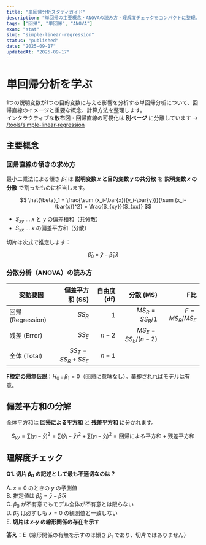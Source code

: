 ```yaml
---
title: "単回帰分析スタディガイド"
description: "単回帰の主要概念・ANOVAの読み方・理解度チェックをコンパクトに整理。"
tags: ["回帰", "単回帰", "ANOVA"]
exam: "stat"
slug: "simple-linear-regression"
status: "published"
date: "2025-09-17"
updatedAt: "2025-09-17"
---
```


# 単回帰分析を学ぶ

1つの説明変数が1つの目的変数に与える影響を分析する単回帰分析について、回帰直線のイメージと重要な概念、計算方法を整理します。  
インタラクティブな散布図・回帰直線の可視化は **別ページ** に分離しています → [/tools/simple-linear-regression](/tools/simple-linear-regression)

## 主要概念

### 回帰直線の傾きの求め方

最小二乗法による傾き $\hat{\beta}_1$ は **説明変数 $x$ と目的変数 $y$ の共分散** を **説明変数 $x$ の分散** で割ったものに相当します。

$$
\hat{\beta}_1
= \frac{\sum (x_i-\bar{x})(y_i-\bar{y})}{\sum (x_i-\bar{x})^2}
= \frac{S_{xy}}{S_{xx}}
$$

- $S_{xy}$ … $x$ と $y$ の偏差積和（共分散）  
- $S_{xx}$ … $x$ の偏差平方和（分散）

切片は次式で推定します：

$$
\hat{\beta}_0 \;=\; \bar{y} \;-\; \hat{\beta}_1\,\bar{x}
$$

### 分散分析（ANOVA）の読み方

| 変動要因 | 偏差平方和 (SS) | 自由度 (df) | 分散 (MS)             | F比                     |
|---|---:|---:|---:|---:|
| 回帰 (Regression) | $SS_R$ | $1$   | $MS_R = SS_R / 1$     | $F = MS_R / MS_E$       |
| 残差 (Error)      | $SS_E$ | $n-2$ | $MS_E = SS_E/(n-2)$   |                         |
| 全体 (Total)      | $SS_T = SS_R + SS_E$ | $n-1$ |                         |                         |

**F検定の帰無仮説**：$H_0:\beta_1=0$（回帰に意味なし）。棄却されればモデルは有意。

## 偏差平方和の分解

全体平方和は **回帰による平方和** と **残差平方和** に分かれます。

$$
S_{yy} = \sum (y_i-\bar{y})^2
= \sum (\hat{y}_i-\bar{y})^2 + \sum (y_i-\hat{y}_i)^2
= \text{回帰による平方和} + \text{残差平方和}
$$

## 理解度チェック

**Q1. 切片 $\beta_0$ の記述として最も不適切なのは？**

A. $x=0$ のときの $y$ の予測値  
B. 推定値は $\hat{\beta}_0 = \bar{y} - \hat{\beta}_1 \bar{x}$  
C. $\beta_0$ が不有意でもモデル全体が不有意とは限らない  
D. $\hat{\beta}_0$ は必ずしも $x=0$ の観測値と一致しない  
E. **切片は $x$–$y$ の線形関係の存在を示す**

**答え：E**（線形関係の有無を示すのは傾き $\beta_1$ であり、切片ではありません）
